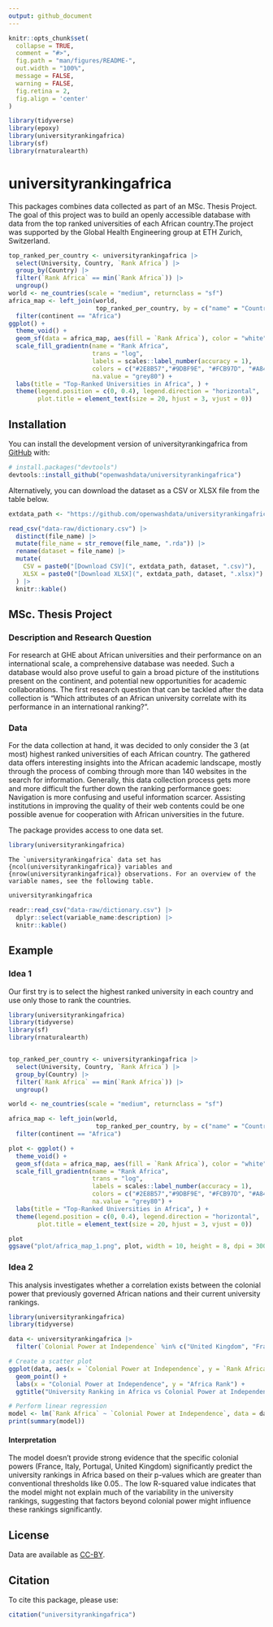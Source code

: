 ```yaml
---
output: github_document
---
```


<!-- README.md is generated from README.Rmd. Please edit that file -->

```r
knitr::opts_chunk$set(
  collapse = TRUE,
  comment = "#>",
  fig.path = "man/figures/README-",
  out.width = "100%",
  message = FALSE,
  warning = FALSE,
  fig.retina = 2,
  fig.align = 'center'
)

library(tidyverse)
library(epoxy)
library(universityrankingafrica)
library(sf)
library(rnaturalearth)
```

# universityrankingafrica

<!-- badges: start -->
<!-- badges: end -->

This packages combines data collected as part of an MSc. Thesis Project. The goal of this project was to build an openly accessible database with data from the top ranked universities of each African country.The project was supported by the Global Health Engineering group at ETH Zurich, Switzerland.

```r
top_ranked_per_country <- universityrankingafrica |> 
  select(University, Country, `Rank Africa`) |> 
  group_by(Country) |> 
  filter(`Rank Africa` == min(`Rank Africa`)) |> 
  ungroup()
world <- ne_countries(scale = "medium", returnclass = "sf")
africa_map <- left_join(world, 
                        top_ranked_per_country, by = c("name" = "Country")) |>  
  filter(continent == "Africa")
ggplot() +
  theme_void() +
  geom_sf(data = africa_map, aes(fill = `Rank Africa`), color = "white", lwd = 0) +
  scale_fill_gradientn(name = "Rank Africa", 
                       trans = "log",
                       labels = scales::label_number(accuracy = 1),
                       colors = c("#2E8B57","#9DBF9E", "#FCB97D", "#A84268"),
                       na.value = "grey80") +
  labs(title = "Top-Ranked Universities in Africa", ) +
  theme(legend.position = c(0, 0.4), legend.direction = "horizontal",
        plot.title = element_text(size = 20, hjust = 3, vjust = 0))
```

## Installation

You can install the development version of universityrankingafrica from [GitHub](https://github.com/) with:

``` r
# install.packages("devtools")
devtools::install_github("openwashdata/universityrankingafrica")
```
Alternatively, you can download the dataset as a CSV or XLSX
file from the table below.

```r

extdata_path <- "https://github.com/openwashdata/universityrankingafrica/inst/extdata/"

read_csv("data-raw/dictionary.csv") |> 
  distinct(file_name) |> 
  mutate(file_name = str_remove(file_name, ".rda")) |> 
  rename(dataset = file_name) |> 
  mutate(
    CSV = paste0("[Download CSV](", extdata_path, dataset, ".csv)"),
    XLSX = paste0("[Download XLSX](", extdata_path, dataset, ".xlsx)")
  ) |> 
  knitr::kable()

```

## MSc. Thesis Project
### Description and Research Question
For research at GHE about African universities and their performance on an international scale,
a comprehensive database was needed. Such a database would also prove useful to gain a broad picture of
the institutions present on the continent, and potential new opportunities for academic collaborations.
The first research question that can be tackled after the data collection is “Which attributes of an African
university correlate with its performance in an international ranking?”.

### Data
For the data collection at hand, it was decided to only consider the 3 (at most) highest ranked
universities of each African country. The gathered data offers interesting insights into the African academic landscape, mostly
through the process of combing through more than 140 websites in the search for information.
Generally, this data collection process gets more and more difficult the further down the ranking
performance goes: Navigation is more confusing and useful information scarcer. Assisting institutions
in improving the quality of their web contents could be one possible avenue for cooperation with
African universities in the future.

The package provides access to one data set.
```r
library(universityrankingafrica)
```

```epoxy
The `universityrankingafrica` data set has {ncol(universityrankingafrica)} variables and {nrow(universityrankingafrica)} observations. For an overview of the variable names, see the following table.  

```

```r
universityrankingafrica
```

```r
readr::read_csv("data-raw/dictionary.csv") |>  
  dplyr::select(variable_name:description) |> 
  knitr::kable()
```

## Example

### Idea 1
Our first try is to select the highest ranked university in each country and use only those to rank the countries. 

```r
library(universityrankingafrica)
library(tidyverse)
library(sf)
library(rnaturalearth)


top_ranked_per_country <- universityrankingafrica |> 
  select(University, Country, `Rank Africa`) |> 
  group_by(Country) |> 
  filter(`Rank Africa` == min(`Rank Africa`)) |> 
  ungroup()

world <- ne_countries(scale = "medium", returnclass = "sf")

africa_map <- left_join(world, 
                        top_ranked_per_country, by = c("name" = "Country")) |>  
  filter(continent == "Africa")

plot <- ggplot() +
  theme_void() +
  geom_sf(data = africa_map, aes(fill = `Rank Africa`), color = "white", lwd = 0) +
  scale_fill_gradientn(name = "Rank Africa", 
                       trans = "log",
                       labels = scales::label_number(accuracy = 1),
                       colors = c("#2E8B57","#9DBF9E", "#FCB97D", "#A84268"),
                       na.value = "grey80") +
  labs(title = "Top-Ranked Universities in Africa", ) +
  theme(legend.position = c(0, 0.4), legend.direction = "horizontal",
        plot.title = element_text(size = 20, hjust = 3, vjust = 0))

plot
ggsave("plot/africa_map_1.png", plot, width = 10, height = 8, dpi = 300)

```

### Idea 2

This analysis investigates whether a correlation exists between the colonial power that previously governed African nations and their current university rankings.  

```r
library(universityrankingafrica)
library(tidyverse)

data <- universityrankingafrica |> 
  filter(`Colonial Power at Independence` %in% c("United Kingdom", "France", "Belgium", "Italy", "Portugal"))

# Create a scatter plot
ggplot(data, aes(x = `Colonial Power at Independence`, y = `Rank Africa`)) +
  geom_point() +
  labs(x = "Colonial Power at Independence", y = "Africa Rank") +
  ggtitle("University Ranking in Africa vs Colonial Power at Independence")

# Perform linear regression
model <- lm(`Rank Africa` ~ `Colonial Power at Independence`, data = data)
print(summary(model))
```
#### Interpretation

The model doesn't provide strong evidence that the specific colonial powers (France, Italy, Portugal, United Kingdom) significantly predict the university rankings in Africa based on their p-values which are greater than conventional thresholds like 0.05.. The low R-squared value indicates that the model might not explain much of the variability in the university rankings, suggesting that factors beyond colonial power might influence these rankings significantly.


## License

Data are available as 
[CC-BY](https://github.com/openwashdata/universityrankingafrica/LICENSE.md).

## Citation

To cite this package, please use:

```r
citation("universityrankingafrica")
```
